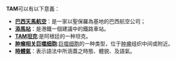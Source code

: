'''TAM'''可以有以下意義：

* '''[[巴西天馬航空|巴西天馬航空]]'''：是一家以聖保羅為基地的巴西航空公司；
* '''[[添馬站|添馬站]]'''：是港鐵一個建議中的鐵路車站。
* '''[[TAM坦克|TAM坦克]]''':是阿根廷的一种坦克。
* '''[[肿瘤相关巨噬细胞|肿瘤相关巨噬细胞]]''':[[巨噬细胞|巨噬细胞]]的一种类型，位于[[肿瘤|肿瘤]]组织中间或附近。
* '''[[時體氣|時體氣]]'''：表示語法中所涵蓋之時態、體貌、及語氣。
{{disambig|Cat=三字拉丁字母缩写消歧义}}